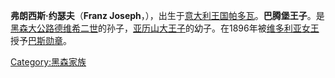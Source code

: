 {{noteTA
|1=zh:弗朗西斯; zh-tw:法蘭西斯
}}
{{expand|time=2015-01-15T05:54:05+00:00}}
{{unreferenced|time=2015-01-15T05:54:05+00:00}}
{{Infobox noble
| name        = 巴腾堡的弗朗西斯·约瑟夫
| image       = Franz Joseph von Battenberg.jpg
| image_size  = 190px
| caption     = 巴腾堡的弗朗西斯·约瑟夫王子
| birth_date  = {{birth date|df=yes|1861|9|24}}
| birth_place = [[意大利王国|意大利王国]][[帕多瓦|帕多瓦]]
| death_date  = {{death date and age|df=yes|1924|7|31|1861|9|24}}
| death_place = [[瑞士|瑞士]]Territet（[[蒙特勒|蒙特勒]]附近） 
| noble family= [[巴滕貝格家族|巴騰堡家族]]
| father      = [[亚历山大_(黑森-达姆施塔特)|亚历山大王子]]
| mother      = {{link-en|朱莉 (巴騰堡公主)|Julia, Princess of Battenberg|朱莉·冯·郝克}}
| spouse      = [[蒙特內哥羅的安娜|蒙特內哥羅的安娜]]
}}

'''弗朗西斯·约瑟夫'''（'''Franz Joseph'''，{{bd|1861年|9月24日|1924年|7月31日}}），出生于[[意大利王国|意大利王国]][[帕多瓦|帕多瓦]]。'''巴腾堡王子'''。是[[黑森统治者列表|黑森大公]][[路德维希二世_(黑森大公)|路德维希二世]]的孙子，[[亚历山大_(黑森-达姆施塔特)|亚历山大王子]]的幼子。在1896年被[[维多利亚女王|维多利亚女王]]授予[[巴斯勋章|巴斯勋章]]。

{{Authority control}}
[[Category:黑森家族|Category:黑森家族]]